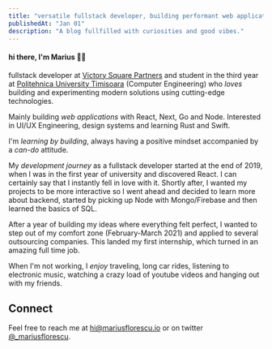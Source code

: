 ```yaml
---
title: "versatile fullstack developer, building performant web applications..."
publishedAt: "Jan 01"
description: "A blog fullfilled with curiosities and good vibes."
---
```


#### hi there, I'm Marius 👋🏽

fullstack developer at [Victory Square Partners](https://www.linkedin.com/company/victorysqpartners) and student in the third year at [Politehnica University Timisoara](https://ac.upt.ro/) (Computer Engineering) who _loves_ building and experimenting modern solutions using cutting-edge technologies.

Mainly building _web applications_ with React, Next, Go and Node. Interested in UI/UX Engineering, design systems and learning Rust and Swift.

I'm _learning by building_, always having a positive mindset accompanied by a _can-do_ attitude.

My _development journey_ as a fullstack developer started at the end of 2019, when I was in the first year of university and discovered React. I can certainly say that I instantly fell in love with it.
Shortly after, I wanted my projects to be more interactive so I went ahead and decided to learn more about backend, started by picking up Node with Mongo/Firebase and then learned the basics of SQL.

After a year of building my ideas where everything felt perfect, I wanted to step out of my comfort zone (February-March 2021) and applied to several outsourcing companies. This landed my first internship, which turned in an amazing full time job.

When I'm not working, I _enjoy_ traveling, long car rides, listening to electronic music, watching a crazy load of youtube videos and hanging out with my friends.

## Connect

Feel free to reach me at [hi@mariusflorescu.io](mailto:hi@mariusflorescu.io) or on twitter [@\_mariusflorescu](https://twitter.com/_mariusflorescu).
